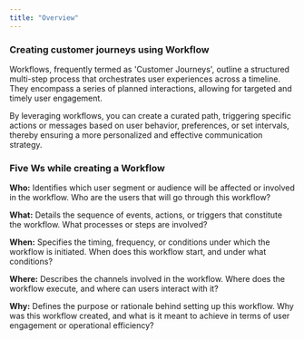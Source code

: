 ```yaml
---
title: "Overview"
---
```


### Creating customer journeys using Workflow 

Workflows, frequently termed as 'Customer Journeys', outline a structured multi-step process that orchestrates user experiences across a timeline. They encompass a series of planned interactions, allowing for targeted and timely user engagement. 

By leveraging workflows, you can create a curated path, triggering specific actions or messages based on user behavior, preferences, or set intervals, thereby ensuring a more personalized and effective communication strategy.

### Five Ws while creating a Workflow

**Who:** Identifies which user segment or audience will be affected or involved in the workflow. Who are the users that will go through this workflow?

**What:** Details the sequence of events, actions, or triggers that constitute the workflow. What processes or steps are involved?

**When:** Specifies the timing, frequency, or conditions under which the workflow is initiated. When does this workflow start, and under what conditions?

**Where:** Describes the channels involved in the workflow. Where does the workflow execute, and where can users interact with it?

**Why:** Defines the purpose or rationale behind setting up this workflow. Why was this workflow created, and what is it meant to achieve in terms of user engagement or operational efficiency?